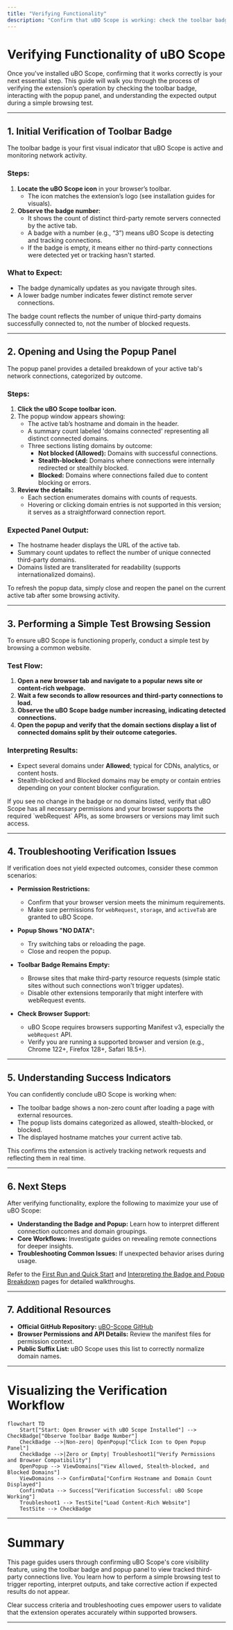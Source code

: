 ```yaml
---
title: "Verifying Functionality"
description: "Confirm that uBO Scope is working: check the toolbar badge, open the popup on an active tab, and validate that connections are being reported. Learn what expected output looks like for a simple test."
---
```


# Verifying Functionality of uBO Scope

Once you've installed uBO Scope, confirming that it works correctly is your next essential step. This guide will walk you through the process of verifying the extension’s operation by checking the toolbar badge, interacting with the popup panel, and understanding the expected output during a simple browsing test.

---

## 1. Initial Verification of Toolbar Badge

The toolbar badge is your first visual indicator that uBO Scope is active and monitoring network activity.

### Steps:

1. **Locate the uBO Scope icon** in your browser’s toolbar.
   - The icon matches the extension’s logo (see installation guides for visuals).
2. **Observe the badge number:**
   - It shows the count of distinct third-party remote servers connected by the active tab.
   - A badge with a number (e.g., “3”) means uBO Scope is detecting and tracking connections.
   - If the badge is empty, it means either no third-party connections were detected yet or tracking hasn't started.

### What to Expect:
- The badge dynamically updates as you navigate through sites.
- A lower badge number indicates fewer distinct remote server connections.

<Note>
The badge count reflects the number of unique third-party domains successfully connected to, not the number of blocked requests.
</Note>

---

## 2. Opening and Using the Popup Panel

The popup panel provides a detailed breakdown of your active tab's network connections, categorized by outcome.

### Steps:

1. **Click the uBO Scope toolbar icon.**
2. The popup window appears showing:
   - The active tab’s hostname and domain in the header.
   - A summary count labeled 'domains connected' representing all distinct connected domains.
   - Three sections listing domains by outcome:
     - **Not blocked (Allowed):** Domains with successful connections.
     - **Stealth-blocked:** Domains where connections were internally redirected or stealthily blocked.
     - **Blocked:** Domains where connections failed due to content blocking or errors.
3. **Review the details:**
   - Each section enumerates domains with counts of requests.
   - Hovering or clicking domain entries is not supported in this version; it serves as a straightforward connection report.

### Expected Panel Output:
- The hostname header displays the URL of the active tab.
- Summary count updates to reflect the number of unique connected third-party domains.
- Domains listed are transliterated for readability (supports internationalized domains).

<Tip>
To refresh the popup data, simply close and reopen the panel on the current active tab after some browsing activity.
</Tip>

---

## 3. Performing a Simple Test Browsing Session

To ensure uBO Scope is functioning properly, conduct a simple test by browsing a common website.

### Test Flow:

1. **Open a new browser tab and navigate to a popular news site or content-rich webpage.**
2. **Wait a few seconds to allow resources and third-party connections to load.**
3. **Observe the uBO Scope badge number increasing, indicating detected connections.**
4. **Open the popup and verify that the domain sections display a list of connected domains split by their outcome categories.**

### Interpreting Results:
- Expect several domains under **Allowed**; typical for CDNs, analytics, or content hosts.
- Stealth-blocked and Blocked domains may be empty or contain entries depending on your content blocker configuration.

<Warning>
If you see no change in the badge or no domains listed, verify that uBO Scope has all necessary permissions and your browser supports the required `webRequest` APIs, as some browsers or versions may limit such access.
</Warning>

---

## 4. Troubleshooting Verification Issues

If verification does not yield expected outcomes, consider these common scenarios:

- **Permission Restrictions:**
  - Confirm that your browser version meets the minimum requirements.
  - Make sure permissions for `webRequest`, `storage`, and `activeTab` are granted to uBO Scope.

- **Popup Shows "NO DATA":**
  - Try switching tabs or reloading the page.
  - Close and reopen the popup.

- **Toolbar Badge Remains Empty:**
  - Browse sites that make third-party resource requests (simple static sites without such connections won't trigger updates).
  - Disable other extensions temporarily that might interfere with webRequest events.

- **Check Browser Support:**
  - uBO Scope requires browsers supporting Manifest v3, especially the `webRequest` API.
  - Verify you are running a supported browser and version (e.g., Chrome 122+, Firefox 128+, Safari 18.5+).

---

## 5. Understanding Success Indicators

You can confidently conclude uBO Scope is working when:

- The toolbar badge shows a non-zero count after loading a page with external resources.
- The popup lists domains categorized as allowed, stealth-blocked, or blocked.
- The displayed hostname matches your current active tab.

This confirms the extension is actively tracking network requests and reflecting them in real time.

---

## 6. Next Steps

After verifying functionality, explore the following to maximize your use of uBO Scope:

- **Understanding the Badge and Popup:** Learn how to interpret different connection outcomes and domain groupings.
- **Core Workflows:** Investigate guides on revealing remote connections for deeper insights.
- **Troubleshooting Common Issues:** If unexpected behavior arises during usage.

Refer to the [First Run and Quick Start](../getting_started/installation_and_setup/first_run_and_quick_start.md) and [Interpreting the Badge and Popup Breakdown](../../guides/core-workflows/interpreting-badge-and-popup.md) pages for detailed walkthroughs.

---

## 7. Additional Resources

- **Official GitHub Repository:** [uBO-Scope GitHub](https://github.com/gorhill/uBO-Scope)
- **Browser Permissions and API Details:** Review the manifest files for permission context.
- **Public Suffix List:** uBO Scope uses this list to correctly normalize domain names.


---

# Visualizing the Verification Workflow

```mermaid
flowchart TD
    Start["Start: Open Browser with uBO Scope Installed"] --> CheckBadge["Observe Toolbar Badge Number"]
    CheckBadge -->|Non-zero| OpenPopup["Click Icon to Open Popup Panel"]
    CheckBadge -->|Zero or Empty| Troubleshoot1["Verify Permissions and Browser Compatibility"]
    OpenPopup --> ViewDomains["View Allowed, Stealth-blocked, and Blocked Domains"]
    ViewDomains --> ConfirmData["Confirm Hostname and Domain Count Displayed"]
    ConfirmData --> Success["Verification Successful: uBO Scope Working"]
    Troubleshoot1 --> TestSite["Load Content-Rich Website"]
    TestSite --> CheckBadge
```

---

# Summary

This page guides users through confirming uBO Scope's core visibility feature, using the toolbar badge and popup panel to view tracked third-party connections live. You learn how to perform a simple browsing test to trigger reporting, interpret outputs, and take corrective action if expected results do not appear.

Clear success criteria and troubleshooting cues empower users to validate that the extension operates accurately within supported browsers.

---